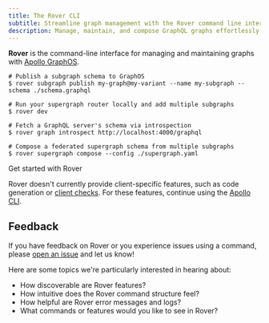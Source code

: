 ```yaml
---
title: The Rover CLI
subtitle: Streamline graph management with the Rover command line interface
description: Manage, maintain, and compose GraphQL graphs effortlessly with Rover CLI, the command-line interface for Apollo GraphOS.
---
```


**Rover** is the command-line interface for managing and maintaining graphs with [Apollo GraphOS](/graphos/).

```shell title="Example commands"
# Publish a subgraph schema to GraphOS
$ rover subgraph publish my-graph@my-variant --name my-subgraph --schema ./schema.graphql

# Run your supergraph router locally and add multiple subgraphs
$ rover dev

# Fetch a GraphQL server's schema via introspection
$ rover graph introspect http://localhost:4000/graphql

# Compose a federated supergraph schema from multiple subgraphs
$ rover supergraph compose --config ./supergraph.yaml
```

<p>
  <ButtonLink
    size="lg"
    colorScheme="indigo"
    href="/rover/getting-started"
  >
    Get started with Rover
  </ButtonLink>
</p>

<Note>

Rover doesn't currently provide client-specific features, such as code generation or [client checks](/rover/validating-client-operations). For these features, continue using the [Apollo CLI](/devtools/cli/).

</Note>

## Feedback

If you have feedback on Rover or you experience issues using a command, please [open an issue](https://github.com/apollographql/rover/issues/new/choose) and let us know!

Here are some topics we're particularly interested in hearing about:

* How discoverable are Rover features?
* How intuitive does the Rover command structure feel?
* How helpful are Rover error messages and logs?
* What commands or features would you like to see in Rover?
